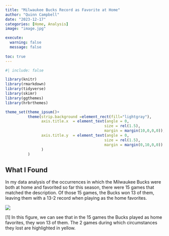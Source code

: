 ```yaml
---
title: "Milwaukee Bucks Record as Favorite at Home"
author: "Quinn Campbell"
date: "2023-12-17"
categories: [Home, Analysis]
image: "image.jpg"

execute: 
  warning: false
  message: false
  
toc: true
---
```

```r
#| include: false

library(knitr)
library(rmarkdown)
library(tidyverse)
library(skimr)
library(ggthemes)
library(hrbrthemes)

theme_set(theme_ipsum()+
          theme(strip.background =element_rect(fill="lightgray"),
                axis.title.x  = element_text(angle = 0,
                                            size = rel(1.5),
                                            margin = margin(10,0,0,0)),
                axis.title.y  = element_text(angle = 0,
                                            size = rel(1.5),
                                            margin = margin(0,10,0,0))
                )
          )
```


## What I Found

In my data analysis of the occurrences in which the Milwaukee Bucks were both at home and favorited so far this season, there were 15 games that matched the description. Of those 15 games, the Bucks won 13 of them, leaving them with a 13-2 record when playing as the home favorites. 

![](home-favorites.png)


[1] In this figure, we can see that in the 15 games the Bucks played as home favorites, they won 13 of them. The 2 games during which circumstances they lost are highlighted in yellow.



